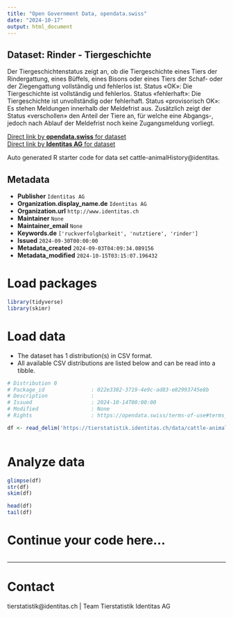 ```yaml
---
title: "Open Government Data, opendata.swiss"
date: "2024-10-17"
output: html_document
---
```


## Dataset: Rinder - Tiergeschichte

Der Tiergeschichtenstatus zeigt an, ob die Tiergeschichte eines Tiers der Rindergattung, eines Büffels, eines Bisons oder eines Tiers der Schaf- oder der Ziegengattung vollständig und fehlerlos ist. Status «OK»: Die Tiergeschichte ist vollständig und fehlerlos. Status «fehlerhaft»: Die Tiergeschichte ist unvollständig oder fehlerhaft. Status «provisorisch OK»: Es stehen Meldungen innerhalb der Meldefrist aus. Zusätzlich zeigt der Status «verschollen» den Anteil der Tiere an, für welche eine Abgangs-, jedoch nach Ablauf der Meldefrist noch keine Zugangsmeldung vorliegt.

[Direct link by **opendata.swiss** for dataset](https://opendata.swiss/de/dataset/rinder-tiergeschichte)<br>
[Direct link by **Identitas AG** for dataset](https://tierstatistik.identitas.ch/)

Auto generated R starter code for data set cattle-animalHistory@identitas.

## Metadata

- **Publisher** `Identitas AG`
- **Organization.display_name.de** `Identitas AG`
- **Organization.url** `http://www.identitas.ch`
- **Maintainer** `None`
- **Maintainer_email** `None`
- **Keywords.de** `['ruckverfolgbarkeit', 'nutztiere', 'rinder']`
- **Issued** `2024-09-30T00:00:00`
- **Metadata_created** `2024-09-03T04:09:34.089156`
- **Metadata_modified** `2024-10-15T03:15:07.196432`


# Load packages

```r

library(tidyverse)
library(skimr)

```

# Load data

-   The dataset has 1 distribution(s) in CSV format.
-   All available CSV distributions are listed below and can be read into a tibble.

```r

# Distribution 0
# Package_id               : 022e3382-3719-4e9c-ad83-e82993745e8b
# Description              : 
# Issued                   : 2024-10-14T00:00:00
# Modified                 : None
# Rights                   : https://opendata.swiss/terms-of-use#terms_by

df <- read_delim('https://tierstatistik.identitas.ch/data/cattle-animalHistory.csv')



```

# Analyze data

```r

glimpse(df)
str(df)
skim(df)

head(df)
tail(df)

```

# Continue your code here...

```r

```

------------------------------------------------------------------------

# Contact

tierstatistik@identitas.ch | Team Tierstatistik Identitas AG
